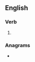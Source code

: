 ==English==

===Verb===
{{head|en|present participle}}

# {{present participle of|stash|lang=en|nocat=1}}

===Anagrams===
* {{anagrams|en|Hastings|hastings|tingshas}}
